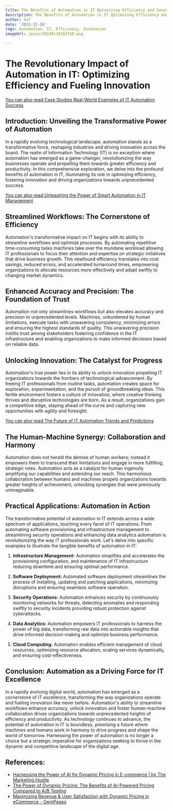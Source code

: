 ```yaml
---
title: The Benefits of Automation in IT Optimizing Efficiency and Innovation
description: The Benefits of Automation in IT Optimizing Efficiency and Innovation
author: Usf
date: '2023-12-26'
tags: Automation, IT, Efficiency, Innovation
imageUrl: /pixa/20240118102758.png

---
```

# The Revolutionary Impact of Automation in  IT: Optimizing Efficiency and Fueling Innovation

[You can also read Case Studies Real-World Examples of IT Automation  Success](Case%20Studies%20Real-World%20Examples%20of%20IT%20Automation%20Success)


## Introduction: Unveiling the Transformative  Power of Automation

In a rapidly evolving technological  landscape, automation stands as  a transformative force, reshaping industries and driving  innovation across the board. The realm of Information Technology  (IT) is no exception where automation has emerged as  a game-changer, revolutionizing the way businesses operate and propelling them towards  greater efficiency and productivity. In this comprehensive  exploration, we delve into the profound benefits of automation in IT, illuminating its role  in optimizing efficiency, fostering innovation and driving organizations towards unprecedented success.

[You can also read Unleashing the Power of Smart Automation in IT Management](Unleashing%20the%20Power%20of%20Smart%20Automation%20in%20IT%20Management)


## Streamlined Workflows: The Cornerstone of Efficiency

Automation's transformative impact on IT begins with its ability to streamline workflows and optimize processes. By automating repetitive time-consuming tasks machines take over the mundane workload allowing IT professionals to focus their attention and expertise on strategic initiatives that drive business growth. This  newfound efficiency translates into cost savings, reduced errors, and accelerated turnaround times, empowering organizations to allocate resources more  effectively and adapt swiftly to changing market dynamics.

## Enhanced Accuracy and Precision:  The Foundation of Trust

Automation not only streamlines workflows but also elevates accuracy and precision to unprecedented levels. Machines, unburdened by human limitations, execute tasks with unwavering consistency, minimizing errors and ensuring the highest standards of quality. This unwavering precision instills trust among stakeholders fostering confidence in the IT infrastructure and enabling organizations to make informed decisions based on reliable data.

## Unlocking Innovation: The Catalyst  for Progress

Automation's true power  lies in its ability to  unlock innovation propelling  IT organizations towards the  frontiers of technological advancement. By freeing IT professionals from routine tasks,  automation creates space for exploration, experimentation, and  the pursuit of groundbreaking ideas. This fertile environment fosters a culture of innovation, where  creative thinking thrives and disruptive technologies are  born.  As a result, organizations gain a competitive edge, staying ahead of the curve and capturing new opportunities with agility and foresight.

[You can also read The Future of IT Automation Trends and Predictions](The%20Future%20of%20IT%20Automation%20Trends%20and%20Predictions)


## The Human-Machine Synergy: Collaboration and Harmony

Automation  does not herald the demise  of human workers; instead it empowers them to transcend their limitations and engage in more  fulfilling,  strategic roles. Automation  acts as a catalyst  for human ingenuity  amplifying our  capabilities and extending our  reach. This  harmonious collaboration between humans and machines propels organizations towards greater heights of  achievement, unlocking synergies that were previously unimaginable.

## Practical Applications: Automation  in Action

The transformative  potential of  automation  in IT extends across a wide spectrum of  applications, touching every facet of IT operations. From  automating software provisioning and infrastructure management to streamlining security operations and enhancing data analytics automation is revolutionizing the way IT professionals work.  Let's delve into specific examples to  illustrate the  tangible benefits of automation in IT:

1. **Infrastructure Management:** Automation simplifies and accelerates the provisioning configuration, and maintenance  of IT  infrastructure reducing downtime  and ensuring optimal performance.

2. **Software Deployment:** Automated software deployment  streamlines the process of installing, updating and patching applications, minimizing disruptions and ensuring  seamless software operation.

3.  **Security Operations:** Automation enhances security by continuously monitoring networks for threats, detecting anomalies and responding swiftly  to security incidents providing robust protection against cyberattacks.

4. **Data Analytics:** Automation empowers IT professionals to harness the power of  big data, transforming raw data into actionable insights that drive informed decision-making  and optimize business performance.

5. **Cloud Computing:** Automation enables efficient management of cloud resources, optimizing resource allocation, scaling services dynamically, and ensuring cost-effectiveness.

## Conclusion: Automation as  a Driving Force for IT Excellence

In a rapidly evolving  digital world,  automation has emerged as  a cornerstone of  IT excellence, transforming the way organizations  operate and fueling innovation like never before. Automation's ability to  streamline workflows enhance accuracy, unlock innovation and foster human-machine collaboration drives  organizations  towards unprecedented heights of  efficiency and productivity. As technology continues to  advance, the potential of automation in IT  is boundless, promising a future where machines and humans work  in harmony to drive progress and shape the  world of tomorrow. Harnessing  the power of automation is  no longer a choice but a strategic imperative for organizations seeking to thrive in the dynamic and competitive landscape of the digital  age.

## References:
- [Harnessing the Power of AI for Dynamic Pricing in E-commerce | by The Marketing Hustle](https://medium.com/@dplayer/harnessing-the-power-of-ai-for-dynamic-pricing-in-e-commerce-30ebd73da133)
- [The Power of Dynamic Pricing: The Benefits of AI-Powered Pricing Compared to A/B Testing](https://www.spresso.com/posts/compared-to-ab-testing)
- [Maximizing Revenue & User Satisfaction with Dynamic Pricing in eCommerce - GemPages](https://gempages.net/blogs/shopify/dynamic-pricing-ecommerce)
